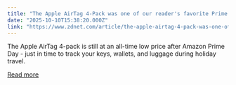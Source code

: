 ```yaml
---
title: "The Apple AirTag 4-Pack was one of our reader's favorite Prime Day buys, and it's still $35 off"
date: "2025-10-10T15:38:20.000Z"
link: "https://www.zdnet.com/article/the-apple-airtag-4-pack-was-one-of-our-readers-favorite-prime-day-buys-and-its-still-35-off/"
---
```


The Apple AirTag 4-pack is still at an all-time low price after Amazon Prime Day - just in time to track your keys, wallets, and luggage during holiday travel.

[Read more](https://www.zdnet.com/article/the-apple-airtag-4-pack-was-one-of-our-readers-favorite-prime-day-buys-and-its-still-35-off/)
